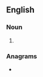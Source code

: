 ==English==

===Noun===
{{head|en|noun form}}

# {{plural of|en|monist}}

===Anagrams===
* {{anagrams|en|a=imnosst|Stimson|inmosts|omnists}}